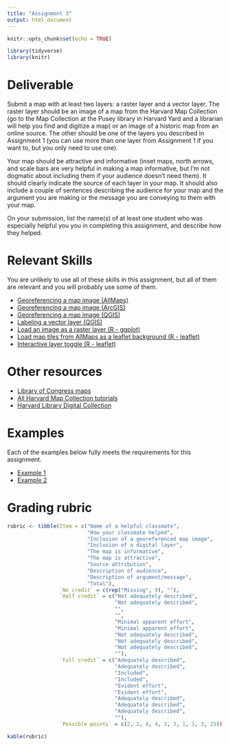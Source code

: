 ```yaml
---
title: "Assignment 3"
output: html_document
---
```


```r
knitr::opts_chunk$set(echo = TRUE)

library(tidyverse)
library(knitr)
```

# Deliverable

Submit a map with at least two layers: a raster layer and a vector
layer. The raster layer should be an image of a map
from the Harvard Map Collection (go to the Map 
Collection at the Pusey library in Harvard Yard and a librarian will help you find
and digitize a map) or an image of a historic map from an online source. 
The other should be one of the layers you described in 
Assignment 1 (you can use more than one layer from Assignment 1 if you 
want to, but you only need to use one). 

Your map should be attractive and informative (inset maps, north arrows, and 
scale bars are very helpful in making a map informative, but I'm not 
dogmatic about including them if your audience doesn't need them). It should 
clearly indicate the source of each layer in your map. It should
also include a couple of sentences describing the audience for your map and
the argument you are making or the message you are conveying to them with
your map.

On your submission, list the name(s) of at least one student who was 
especially helpful you you in completing this assignment, and describe 
how they helped.

# Relevant Skills

You are unlikely to use all of these skills in this assignment, but all 
of them are relevant and you will probably use some of them.

* [Georeferencing a map image (AllMaps)](https://harvardmapcollection.github.io/tutorials/allmaps/georeference/){target="_blank"}
* [Georeferencing a map image (ArcGIS)](https://harvard.zoom.us/rec/share/TruZkY4n-1zoylfrUpbc8MBSSIrW3j07DTqnCHAtLqCUYrl-0ZcM8HCc3K5lGTm2.seGOOjpp0slak0x3?startTime=1602621784000){target="_blank"}
* [Georeferencing a map image (QGIS)](https://harvard.zoom.us/rec/play/_pwa91L5_JufyagpsybCG1Cb2yZ-vZeFWpEIss-SOui3dGSqUNjuJrEF_BFC1Ju3WbgUMOe1EKOmAnqW.HkmVHJXQGNTVxyT2?startTime=1602622287000&_x_zm_rtaid=RCRvcGukTr-LeAWdaueuWg.1660310247547.f660848fc828b97cf7ead655d36fbc62&_x_zm_rhtaid=879){target="_blank"}
* [Labeling a vector layer (QGIS)](https://harvard.zoom.us/rec/play/MtL_kTlUXVzf-BiB4Sv9wSPVZlYrsOxoV2tuqXNbF_D4E_K-URdGmdpqDxfFUiNAWDjbL7Qf8fWxShRH.xNeKdoociZORkh8t?autoplay=true&startTime=1663009291000){target="_blank"}
* [Load an image as a raster layer (R - ggplot)](https://c-voulgaris.github.io/VIS-2128-F22/a3-files/skill-load-image-ggplot.html){target="_blank"}
* [Load map tiles from AllMaps as a leaflet background (R - leaflet)](https://c-voulgaris.github.io/VIS-2128-F22/a3-files/skill-load-leaflet-georef-tiles.html){target="_blank"}
* [Interactive layer toggle (R - leaflet)](https://c-voulgaris.github.io/VIS-2128-F22/a3-files/skill-leaflet-layer-ctrl.html){target="_blank"}

# Other resources

* [Library of Congress maps](https://www.loc.gov/collections/?fa=original-format%3Amap%7Cpartof%3Ageography+and+map+division&c=160){target="_blank"}
* [All Harvard Map Collection tutorials](https://harvardmapcollection.github.io/tutorials/){target="_blank"}
* [Harvard Library Digital Collection](https://library.harvard.edu/digital-collections){target="_blank"}

# Examples

Each of the examples below fully meets the requirements for this assignment.

* [Example 1](https://c-voulgaris.github.io/VIS-2128-F22/a3-files/Examples/boston-sea-level.html){target="_blank"}
* [Example 2](https://c-voulgaris.github.io/VIS-2128-F22/a3-files/Examples/africa-georef.pdf){target="_blank"}

# Grading rubric

```r
rubric <- tibble(Item = c("Name of a helpful classmate",
                          "How your classmate helped",
                          "Inclusion of a georeferenced map image",
                          "Inclusion of a digital layer",
                          "The map is informative",
                          "The map is attractive",
                          "Source attribution",
                          "Description of audience",
                          "Description of argument/message",
                          "Total"),
                 `No credit` = c(rep("Missing", 9), ""),
                 `Half credit` = c("Not adequately described",
                                   "Not adequately described",
                                   "",
                                   "",
                                   "Minimal apparent effort",
                                   "Minimal apparent effort",
                                   "Not adequately described",
                                   "Not adequately described",
                                   "Not adequately described", 
                                   ""),
                 `Full credit` = c("Adequately described",
                                   "Adequately described",
                                   "Included",
                                   "Included",
                                   "Evident effort",
                                   "Evident effort",
                                   "Adequately described",
                                   "Adequately described",
                                   "Adequately described", 
                                   ""),
                 `Possible points` = c(2, 2, 4, 4, 3, 3, 1, 3, 3, 25))

kable(rubric)
```
